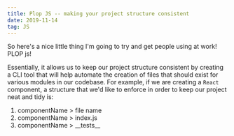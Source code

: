 ```yaml
---
title: Plop JS -- making your project structure consistent
date: 2019-11-14
tag: JS
---
```



So here's a nice little thing I'm going to try and get people using at work! <TextLink href="https://plopjs.com/">PLOP js!</TextLink>

Essentially, it allows us to keep our project structure consistent by creating a CLI tool
that will help automate the creation of files that should exist for various modules in our codebase.
For example, if we are creating a `React` component, a structure that we'd like to enforce in order to keep
our project neat and tidy is:

1. componentName > file name
2. componentName > index.js
3. componentName > \_\_tests\_\_
